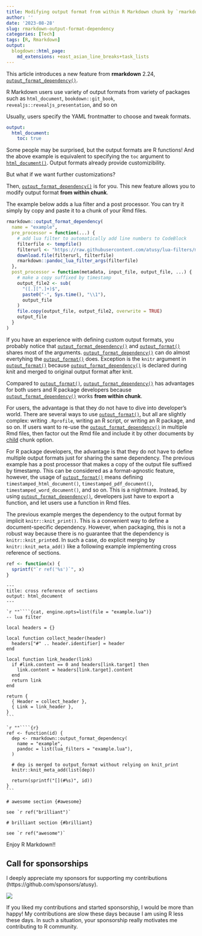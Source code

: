 ```yaml
---
title: Modifying output format from within R Markdown chunk by `rmarkdown::output_format_dependency`
author: ''
date: '2023-08-28'
slug: rmarkdown-output-format-dependency
categories: [Tech]
tags: [R, Rmarkdown]
output:
  blogdown::html_page:
    md_extensions: +east_asian_line_breaks+task_lists
---
```


This article introduces a new feature from **rmarkdown** 2.24, [`output_format_dependency()`].

R Markdown users use variety of output formats from variety of packages such as `html_document`, `bookdown::git_book`, `revealjs::revealjs_presentation`, and so on

Usually, users specify the YAML frontmatter to choose and tweak formats.

``` yaml
output:
  html_document:
    toc: true
```

Some people may be surprised, but the output formats are R functions!
And the above example is equivalent to specifying the `toc` argument to [`html_document()`](https://rmarkdown.rstudio.com/docs/reference/html_document.html).
Output formats already provide customizibility.

But what if we want further customizations?

Then, [`output_format_dependency()`] is for you.
This new feature allows you to modify output format **from within chunk**.

The example below adds a lua filter and a post processor.
You can try it simply by copy and paste it to a chunk of your Rmd files.

``` r
rmarkdown::output_format_dependency(
  name = "example",
  pre_processor = function(...) {
    # add lua filter to automatically add line numbers to CodeBlock
    filterfile <- tempfile()
    filterurl <- "https://raw.githubusercontent.com/atusy/lua-filters/master/lua/auto-number-lines.lua"
    download.file(filterurl, filterfile)
    rmarkdown::pandoc_lua_filter_args(filterfile)
  },
  post_processor = function(metadata, input_file, output_file, ...) {
    # make a copy suffixed by timestamp
    output_file2 <- sub(
      "([.][^.]+)$",
      paste0("-", Sys.time(), "\\1"),
      output_file
    )
    file.copy(output_file, output_file2, overwrite = TRUE)
    output_file
  }
)
```

If you have an experience with defining custom output formats, you probably notice that [`output_format_dependency()`] and [`output_format()`] shares most of the arguments.
[`output_format_dependency()`] can do almost evertyhing the [`output_format()`] does.
Exception is the `knitr` argument in [`output_format()`] because [`output_format_dependency()`] is declared during knit and merged to original output format after knit.

Compared to [`output_format()`], [`output_format_dependency()`] has advantages for both users and R package developers because [`output_format_dependency()`] works **from within chunk**.

For users, the advantage is that they do not have to dive into developer's world.
There are several ways to use [`output_format()`], but all are slightly complex: writing `.Rprofile`, writing an R script, or writing an R package, and so on.
If users want to re-use the [`output_format_dependency()`] in multiple Rmd files, then factor out the Rmd file and include it by other documents by [child](https://yihui.org/knitr/options/#child-documents) chunk option.

For R package developers, the advantage is that they do not have to define multiple output formats just for sharing the same dependency.
The previous example has a post processor that makes a copy of the output file suffixed by timestamp.
This can be considered as a format-agnostic feature, however, the usage of [`output_format()`] means defining `timestamped_html_document()`, `timestamped_pdf_document()`, `timestamped_word_document()`, and so on.
This is a nightmare.
Instead, by using [`output_format_dependency()`], developers just have to export a function, and let users use a function in Rmd files.

The previous example merges the dependency to the output format by implicit `knitr::knit_print()`.
This is a convenient way to define a document-specific dependency.
However, when packaging, this is not a robust way because there is no guarantee that the dependency is `knitr::knit_print`ed.
In such a case, do explicit merging by `knitr::knit_meta_add()` like a following example implementing cross reference of sections.

``` r
ref <- function(x) {
  sprintf("`r ref('%s')`", x)
}
```

````
---
title: cross reference of sections
output: html_document
---

`r ""````{cat, engine.opts=list(file = "example.lua")}
-- lua filter

local headers = {}

local function collect_header(header)
  headers["#" .. header.identifier] = header
end

local function link_header(link)
  if #link.content == 0 and headers[link.target] then
    link.content = headers[link.target].content
  end
  return link
end

return {
  { Header = collect_header },
  { Link = link_header },
}
```

`r ""````{r}
ref <- function(id) {
  dep <- rmarkdown::output_format_dependency(
    name = "example",
    pandoc = list(lua_filters = "example.lua"),
  )

  # dep is merged to output_format without relying on knit_print
  knitr::knit_meta_add(list(dep))

  return(sprintf("[](#%s)", id))
}
```

# awesome section {#awesome} 

see `r ref("brilliant")`

# brilliant section {#brilliant}

see `r ref("awesome")`
````

Enjoy R Markdown!!

## Call for sponsorships

I deeply appreciate my sponsors for supporting my contributions (https://github.com/sponsors/atusy).

![](images/sponsors.jpg)

If you liked my contributions and started sponsorship, I would be more than happy!
My contributions are slow these days because I am using R less these days.
In such a situation, your sponsorship really motivates me contributing to R community.



[`output_format_dependency()`]: https://rmarkdown.rstudio.com/docs/reference/output_format_dependency.html
[`output_format()`]: https://rmarkdown.rstudio.com/docs/reference/output_format.html
